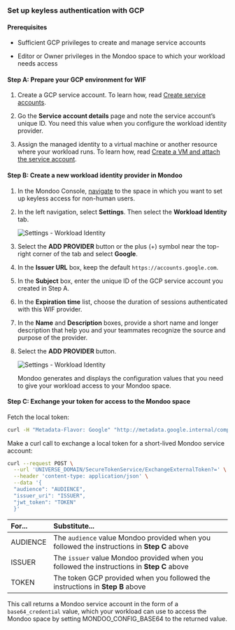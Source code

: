 ### Set up keyless authentication with GCP

#### Prerequisites

- Sufficient GCP privileges to create and manage service accounts

- Editor or Owner privileges in the Mondoo space to which your workload needs access

#### Step A: Prepare your GCP environment for WIF

1. Create a GCP service account. To learn how, read [Create service accounts](https://cloud.google.com/iam/docs/service-accounts-create).

2. Go the **Service account details** page and note the service account’s unique ID. You need this value when you configure the workload identity provider.

3. Assign the managed identity to a virtual machine or another resource where your workload runs. To learn how, read [Create a VM and attach the service account](https://cloud.google.com/compute/docs/access/create-enable-service-accounts-for-instances#using).

#### Step B: Create a new workload identity provider in Mondoo

1. In the Mondoo Console, [navigate](/platform/start/navigate/) to the space in which you want to set up keyless access for non-human users.

2. In the left navigation, select **Settings**. Then select the **Workload Identity** tab.

   ![Settings - Workload Identity](/img/platform/maintain/access/wif/wif-settings.png)

3. Select the **ADD PROVIDER** button or the plus (+) symbol near the top-right corner of the tab and select **Google**.

4. In the **Issuer URL** box, keep the default `https://accounts.google.com`.

5. In the **Subject** box, enter the unique ID of the GCP service account you created in Step A.

6. In the **Expiration time** list, choose the duration of sessions authenticated with this WIF provider.

7. In the **Name** and **Description** boxes, provide a short name and longer description that help you and your teammates recognize the source and purpose of the provider.

8. Select the **ADD PROVIDER** button.

   ![Settings - Workload Identity](/img/platform/maintain/access/wif/wif-gcp.png)

   Mondoo generates and displays the configuration values that you need to give your workload access to your Mondoo space.

#### Step C: Exchange your token for access to the Mondoo space

Fetch the local token:
```bash
curl -H "Metadata-Flavor: Google" "http://metadata.google.internal/computeMetadata/v1/instance/service-accounts/default/identity?audience=test"
```

Make a curl call to exchange a local token for a short-lived Mondoo service account:

```bash
curl --request POST \
  --url 'UNIVERSE_DOMAIN/SecureTokenService/ExchangeExternalToken?=' \
  --header 'content-type: application/json' \
  --data '{
  "audience": "AUDIENCE",
  "issuer_uri": "ISSUER",
  "jwt_token": "TOKEN"
  }'
```

| For...   | Substitute...                                                                               |
|:-------- |:------------------------------------------------------------------------------------------- |
| AUDIENCE | The `audience` value Mondoo provided when you followed the instructions in **Step C** above |
| ISSUER   | The `issuer` value Mondoo provided when you followed the instructions in **Step C** above   |
| TOKEN    | The token GCP provided when you followed the instructions in **Step B** above                                                |

This call returns a Mondoo service account in the form of a `base64_credential` value, which your workload can use to access the Mondoo space by setting MONDOO_CONFIG_BASE64 to the returned value.

